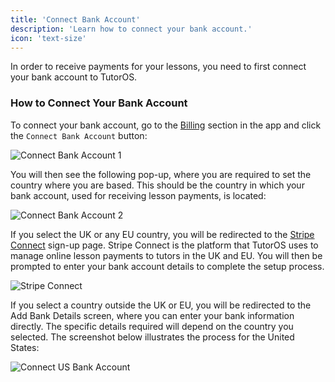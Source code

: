 ```yaml
---
title: 'Connect Bank Account'
description: 'Learn how to connect your bank account.'
icon: 'text-size'
---
```


In order to receive payments for your lessons, you need to first connect your bank account to TutorOS.

### How to Connect Your Bank Account

To connect your bank account, go to the [Billing](https://platform.tutoros.app/billing) section in the app and click the `Connect Bank Account` button:

![Connect Bank Account 1](/images/connect-bank-account-1.png)

You will then see the following pop-up, where you are required to set the country where you are based. This should be the country in which your bank account, used for receiving lesson payments, is located:

![Connect Bank Account 2](/images/connect-bank-account-2.png)

If you select the UK or any EU country, you will be redirected to the [Stripe Connect](https://stripe.com/connect) sign-up page. Stripe Connect is the platform that TutorOS uses to manage online lesson payments to tutors in the UK and EU. You will then be prompted to enter your bank account details to complete the setup process.

![Stripe Connect](/images/stripe-connect.png)

If you select a country outside the UK or EU, you will be redirected to the Add Bank Details screen, where you can enter your bank information directly. The specific details required will depend on the country you selected. The screenshot below illustrates the process for the United States:

![Connect US Bank Account](/images/connect-us-bank-account.png)
